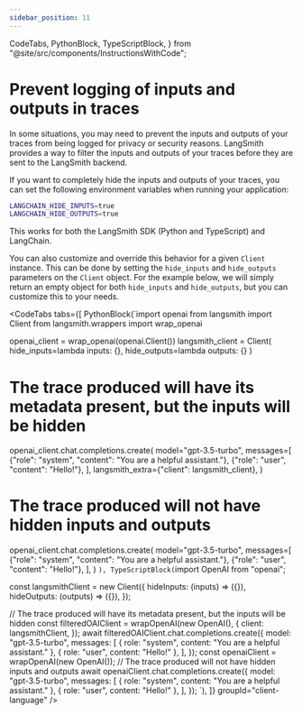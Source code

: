 ```yaml
---
sidebar_position: 11
---
```


  CodeTabs,
  PythonBlock,
  TypeScriptBlock,
} from "@site/src/components/InstructionsWithCode";

# Prevent logging of inputs and outputs in traces

In some situations, you may need to prevent the inputs and outputs of your traces from being logged for privacy or security reasons. LangSmith provides a way to filter the inputs and outputs of your traces before they are sent to the LangSmith backend.

If you want to completely hide the inputs and outputs of your traces, you can set the following environment variables when running your application:

```bash
LANGCHAIN_HIDE_INPUTS=true
LANGCHAIN_HIDE_OUTPUTS=true
```

This works for both the LangSmith SDK (Python and TypeScript) and LangChain.

You can also customize and override this behavior for a given `Client` instance. This can be done by setting the `hide_inputs` and `hide_outputs` parameters on the `Client` object.
For the example below, we will simply return an empty object for both `hide_inputs` and `hide_outputs`, but you can customize this to your needs.

<CodeTabs
  tabs={[
    PythonBlock(`import openai
from langsmith import Client
from langsmith.wrappers import wrap_openai

openai_client = wrap_openai(openai.Client())
langsmith_client = Client(
    hide_inputs=lambda inputs: {}, hide_outputs=lambda outputs: {}
)

# The trace produced will have its metadata present, but the inputs will be hidden

openai_client.chat.completions.create(
    model="gpt-3.5-turbo",
    messages=[
        {"role": "system", "content": "You are a helpful assistant."},
        {"role": "user", "content": "Hello!"},
    ],
    langsmith_extra={"client": langsmith_client},
)

# The trace produced will not have hidden inputs and outputs

openai_client.chat.completions.create(
    model="gpt-3.5-turbo",
    messages=[
        {"role": "system", "content": "You are a helpful assistant."},
        {"role": "user", "content": "Hello!"},
    ],
)
`),
    TypeScriptBlock(`import OpenAI from "openai";

const langsmithClient = new Client({
  hideInputs: (inputs) => ({}),
  hideOutputs: (outputs) => ({}),
});

// The trace produced will have its metadata present, but the inputs will be hidden
const filteredOAIClient = wrapOpenAI(new OpenAI(), {
  client: langsmithClient,
});
await filteredOAIClient.chat.completions.create({
  model: "gpt-3.5-turbo",
  messages: [
    { role: "system", content: "You are a helpful assistant." },
    { role: "user", content: "Hello!" },
  ],
});
const openaiClient = wrapOpenAI(new OpenAI());
// The trace produced will not have hidden inputs and outputs
await openaiClient.chat.completions.create({
  model: "gpt-3.5-turbo",
  messages: [
    { role: "system", content: "You are a helpful assistant." },
    { role: "user", content: "Hello!" },
  ],
});
`),
]}
groupId="client-language"
/>
